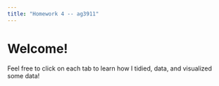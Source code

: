 ```yaml
---
title: "Homework 4 -- ag3911"
---
```


# Welcome!  

Feel free to click on each tab to learn how I tidied, data, and visualized some data!  
